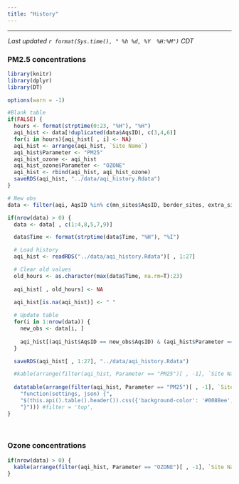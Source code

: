 ```yaml
---
title: "History"
---
```


<script type="text/JavaScript">
  setTimeout(function() { window.location=window.location;}, 350000);
</script>

<hr> 

<div style = "margin-left: 1px; margin-bottom: 5px;"> 
 _Last updated `r format(Sys.time(), " %h %d, %Y  %H:%M")` CDT_
</div>


### PM2.5 concentrations

```r
library(knitr)
library(dplyr)
library(DT)

options(warn = -1)

#Blank table
if(FALSE) {
  hours <- format(strptime(0:23, "%H"), "%H")
  aqi_hist <- data[!duplicated(data$AqsID), c(3,4,6)]
  for(i in hours){aqi_hist[ , i] <- NA}
  aqi_hist <- arrange(aqi_hist, `Site Name`)
  aqi_hist$Parameter <- "PM25"
  aqi_hist_ozone <- aqi_hist
  aqi_hist_ozone$Parameter <- "OZONE"
  aqi_hist <- rbind(aqi_hist, aqi_hist_ozone)
  saveRDS(aqi_hist, "../data/aqi_history.Rdata")
}

# New obs
data <- filter(aqi, AqsID %in% c(mn_sites$AqsID, border_sites, extra_sites))

if(nrow(data) > 0) {
  data <- data[ , c(1:4,8,5,7,9)]

  data$Time <- format(strptime(data$Time, "%H"), "%I")

  # Load history
  aqi_hist <- readRDS("../data/aqi_history.Rdata")[ , 1:27]

  # Clear old values
  old_hours <- as.character(max(data$Time, na.rm=T):23)
  
  aqi_hist[ , old_hours] <- NA
  
  aqi_hist[is.na(aqi_hist)] <- " "

  # Update table
  for(i in 1:nrow(data)) {
    new_obs <- data[i, ]
  
    aqi_hist[(aqi_hist$AqsID == new_obs$AqsID) & (aqi_hist$Parameter == new_obs$Parameter), as.character(new_obs$Time)] <- as.integer(round(as.numeric(new_obs$Concentration)))
  }

  saveRDS(aqi_hist[ , 1:27], "../data/aqi_history.Rdata")

  #kable(arrange(filter(aqi_hist, Parameter == "PM25")[ , -1], `Site Name`), 'html',  align = 'c', options())
  
  datatable(arrange(filter(aqi_hist, Parameter == "PM25")[ , -1], `Site Name`), autoHideNavigation = T, rownames = F, options = list(dom = 'ft', autoWidth = TRUE, initComplete = JS(
    "function(settings, json) {",
    "$(this.api().table().header()).css({'background-color': '#0088ee', 'color': '#fff'});",
    "}"))) #filter = 'top',
} 
```
<br>

### Ozone concentrations
<!--<div style = "margin-left: 1px; margin-top:-4px;"> 
_Start time in CDT_
</div>-->
```r
if(nrow(data) > 0) {
  kable(arrange(filter(aqi_hist, Parameter == "OZONE")[ , -1], `Site Name`), 'html', align = 'c')
}
```

